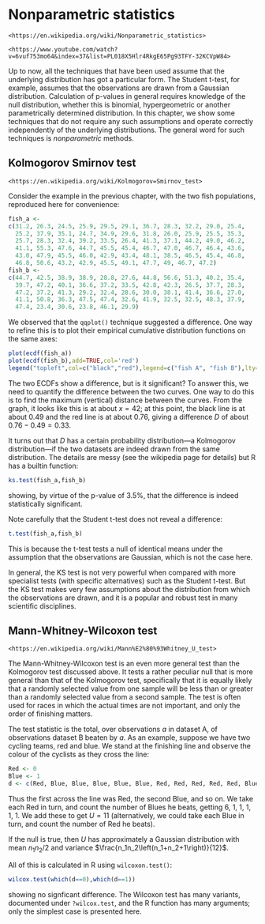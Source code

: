 # Nonparametric statistics {#nonparametric}

```block2
<https://en.wikipedia.org/wiki/Nonparametric_statistics>
```

```block2
<https://www.youtube.com/watch?v=6vuf753mo64&index=37&list=PL018X5Hlr4RkgE65Pg93TFY-32KCVpW84>
```

Up to now, all the techniques that have been used assume that the
underlying distribution has got a particular form.  The Student
t-test, for example, assumes that the observations are drawn from a
Gaussian distribution.  Calculation of p-values in general requires
knowledge of the null distribution, whether this is binomial,
hypergeometric or another parametrically determined distribution.  In
this chapter, we show some techniques that do not require any such
assumptions and operate correctly independently of the underlying
distributions.  The general word for such techniques is
*nonparametric* methods.

## Kolmogorov Smirnov test


```block2
<https://en.wikipedia.org/wiki/Kolmogorov=Smirnov_test>
```


Consider the example in the previous chapter, with the two fish
populations, reproduced here for convenience:

```r
fish_a <-
c(31.2, 26.3, 24.5, 25.9, 29.5, 29.1, 36.7, 28.3, 32.2, 29.0, 25.4, 
  25.2, 37.9, 35.1, 24.7, 34.9, 29.6, 31.8, 26.0, 25.9, 25.5, 35.3, 
  25.7, 28.3, 32.4, 39.2, 33.5, 26.4, 41.3, 37.1, 44.2, 49.0, 46.2, 
  41.1, 55.3, 47.6, 44.7, 45.5, 45.4, 46.7, 47.0, 46.7, 46.4, 43.6, 
  43.0, 47.9, 45.5, 46.0, 42.9, 43.4, 48.1, 38.5, 46.5, 45.4, 46.8, 
  46.8, 50.6, 43.2, 42.9, 45.5, 49.1, 47.7, 49, 46.7, 47.2)
fish_b <-
c(44.7, 42.5, 38.9, 38.9, 28.8, 27.6, 44.8, 56.6, 51.3, 40.2, 35.4,
  39.7, 47.2, 40.1, 36.6, 37.2, 33.5, 42.8, 42.3, 26.5, 37.7, 28.3,
  47.2, 37.2, 41.3, 29.2, 32.4, 28.6, 30.0, 38.1, 41.4, 36.6, 27.0,
  41.1, 50.8, 36.3, 47.5, 47.4, 32.6, 41.9, 32.5, 32.5, 48.3, 37.9,
  47.4, 23.4, 30.6, 23.8, 46.1, 29.9)
```

We observed that the ```qqplot()``` technique suggested a difference.
One way to refine this is to plot their empirical cumulative
distribution functions on the same axes:

```r
plot(ecdf(fish_a))
plot(ecdf(fish_b),add=TRUE,col='red')
legend("topleft",col=c("black","red"),legend=c("fish A", "fish B"),lty=1)
```

The two ECDFs show a difference, but is it significant?  To answer
this, we need to quantify the difference between the two curves.  One
way to do this is to find the maximum (vertical) distance between the
curves.  From the graph, it looks like this is at about $x=42$; at
this point, the black line is at about 0.49 and the red line is at
about 0.76, giving a difference $D$ of about $0.76-0.49=0.33$.

It turns out that $D$ has a certain probability distribution---a
Kolmogorov distribution---if the two datasets are indeed drawn from
the same distribution.  The details are messy (see the wikipedia page
for details) but R has a builtin function:

```r
ks.test(fish_a,fish_b)
```

showing, by virtue of the p-value of 3.5\%, that the difference is
indeed statistically significant.

Note carefully that the Student t-test does not reveal a difference:

```r
t.test(fish_a,fish_b)
```

This is because the t-test tests a null of identical means under the
assumption that the observations are Gaussian, which is not the case
here.

In general, the KS test is not very powerful when compared with more
specialist tests (with specific alternatives) such as the Student
t-test.  But the KS test makes very few assumptions about the
distribution from which the observations are drawn, and it is a
popular and robust test in many scientific disciplines.

##  Mann-Whitney-Wilcoxon test

```block2
<https://en.wikipedia.org/wiki/Mann%E2%80%93Whitney_U_test>
```

The Mann-Whitney-Wilcoxon test is an even more general test than the
Kolmogorov test discussed above.  It tests a rather peculiar null that
is more general than that of the Kolmogorov test, specifically that it
is equally likely that a randomly selected value from one sample will
be less than or greater than a randomly selected value from a second
sample.  The test is often used for races in which the actual times
are not important, and only the order of finishing matters.

The test statistic is the total, over observations $a$ in dataset A,
of observations dataset B beaten by $a$.  As an example, suppose we
have two cycling teams, red and blue.  We stand at the finishing line
and observe the colour of the cyclists as they cross the line:

```r
Red <- 0
Blue <- 1
d <- c(Red, Blue, Blue, Blue, Blue, Blue, Red, Red, Red, Red, Red, Blue)
```

Thus the first across the line was Red, the second Blue, and so on.
We take each Red in turn, and count the number of Blues he beats,
getting 6, 1, 1, 1, 1, 1.  We add these to get $U = 11$
(alternatively, we could take each Blue in turn, and count the number
of Red he beats).

If the null is true, then $U$ has approximately a Gaussian
distribution with mean $n_1n_2/2$ and variance
$\frac{n_1n_2\left(n_1+n_2+1\right)}{12}$.

All of this is calculated in R using ```wilcoxon.test()```:


```r
wilcox.test(which(d==0),which(d==1))
```

showing no signficant difference.  The Wilcoxon test has many
variants, documented under ```?wilcox.test```, and the R function has
many arguments; only the simplest case is presented here.